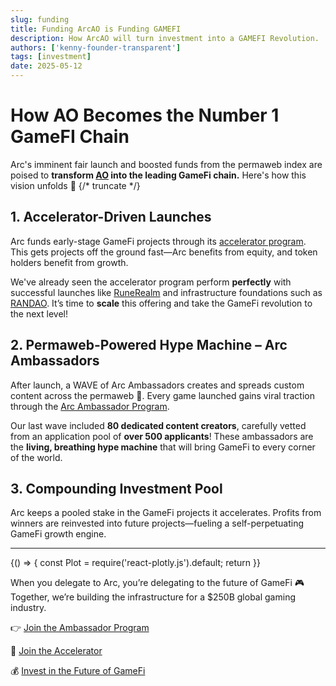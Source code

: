 ```yaml
---
slug: funding
title: Funding ArcAO is Funding GAMEFI
description: How ArcAO will turn investment into a GAMEFI Revolution.
authors: ['kenny-founder-transparent']
tags: [investment]
date: 2025-05-12
---
```


# How AO Becomes the Number 1 GameFI Chain

Arc's imminent fair launch and boosted funds from the permaweb index are poised to **transform <a href={AO.website} target="_blank">AO</a> into the leading GameFi chain.** Here's how this vision unfolds 🚀
{/* truncate */}    
## 1. Accelerator-Driven Launches

Arc funds early-stage GameFi projects through its <a href={ARCAO.acceleratorProgramSignup} target="_blank">accelerator program</a>. This gets projects off the ground fast—Arc benefits from equity, and token holders benefit from growth.

We've already seen the accelerator program perform **perfectly** with successful launches like <a href={RUNEREALM.premiumGameSite} target="_blank">RuneRealm</a> and infrastructure foundations such as <a href={RANDAO.website} target="_blank">RANDAO</a>. It’s time to **scale** this offering and take the GameFi revolution to the next level!

## 2. Permaweb-Powered Hype Machine – Arc Ambassadors

After launch, a WAVE of Arc Ambassadors creates and spreads custom content across the permaweb 🌊. Every game launched gains viral traction through the <a href={ARCAO.ambassadorProgramSignup} target="_blank">Arc Ambassador Program</a>.

Our last wave included **80 dedicated content creators**, carefully vetted from an application pool of **over 500 applicants**! These ambassadors are the **living, breathing hype machine** that will bring GameFi to every corner of the world.

## 3. Compounding Investment Pool
Arc keeps a pooled stake in the GameFi projects it accelerates. Profits from winners are reinvested into future projects—fueling a self-perpetuating GameFi growth engine.

---

<BrowserOnly>
{() => {
  const Plot = require('react-plotly.js').default;
  return <Plot
  data={[
    {
      type: 'pie',
      values: [50, 40, 10],
      labels: ['Arc Accelerator', 'Ambassador Program', 'Management'],
      textinfo: 'label+percent',
      textposition: 'outside',
      automargin: true,
      hole: 0.4,
      marker: {
        colors: ['#00FF99', '#0066FF', '#aa00ff'],
        line: {
          color: '#000',
          width: 2,
        },
      },
      textfont: {
        size: 16,
        color: ['#00FF99', '#0066FF', '#aa00ff'], // direct color match to slices
      },
    },
  ]}
  layout={{
    title: {
      text: 'Arc Use of Fair Launch & Boosted PI Funds',
      font: {
        size: 20,
        color: '#FFFFFF',
      },
    },
    showlegend: false,
    paper_bgcolor: 'rgba(0,0,0,0)',
    plot_bgcolor: 'rgba(0,0,0,0)',
    margin: { t: 40, b: 40, l: 40, r: 40 },
  }}
/>}}
</BrowserOnly>


When you delegate to Arc, you’re delegating to the future of GameFi 🎮
Together, we’re building the infrastructure for a $250B global gaming industry.

👉 <a href={ARCAO.ambassadorProgramSignup} target="_blank">Join the Ambassador Program</a>

🚀 <a href={ARCAO.acceleratorProgramSignup} target="_blank">Join the Accelerator</a>

💰 <a href={ARCAO.investorSignup} target="_blank">Invest in the Future of GameFi</a>
